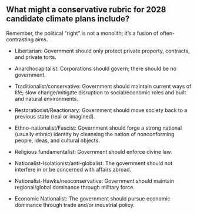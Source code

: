 
## What might a conservative rubric for 2028 candidate climate plans include? 

Remember, the political "right" is not a monolith; it's a fusion of often-contrasting aims.


- Libertarian: Government should only protect private property, contracts, and private torts.

- Anarchocapitalist: Corporations should govern; there should be no government.

- Traditionalist/conservative: Government should maintain current ways of life; slow change/mitigate disruption to social/economic roles and built and natural environments.

- Restorationist/Reactionary: Government should move society back to a previous state (real or imagined).

- Ethno-nationalist/Fascist: Government should forge a strong national (usually ethnic) identity by cleansing the nation of nonconforming people, ideas, and cultural objects. 

- Religious fundamentalist: Government should enforce divine law. <!--, empowering certain religious leaders to say what it is-->

- Nationalist-Isolationist/anti-globalist: The government should not interfere in or be concerned with affairs abroad.

- Nationalist-Hawks/neoconservative: Government should maintain regional/global dominance through military force.

- Economic Nationalist: The government should pursue economic dominance through trade and/or industrial policy.


